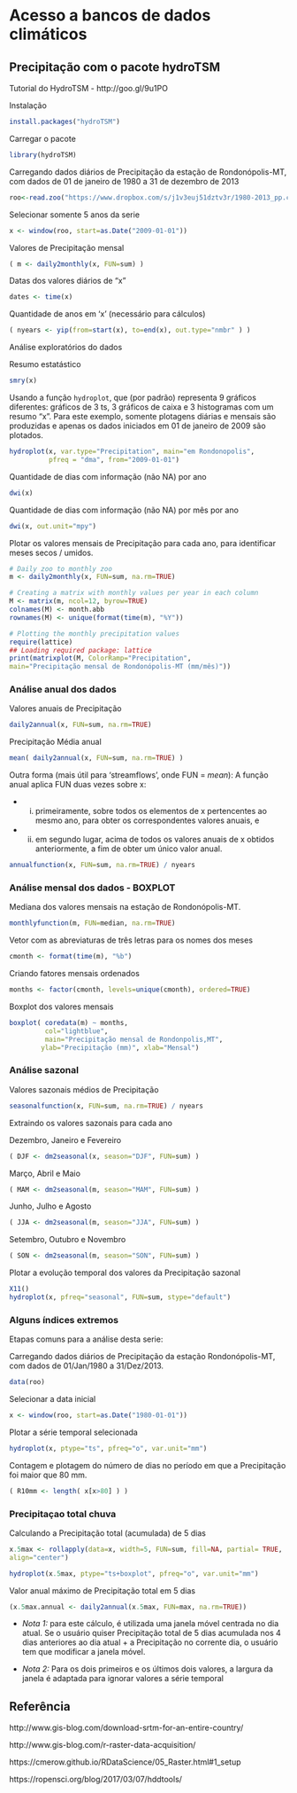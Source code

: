 # Acesso a bancos de dados climáticos

## Precipitação com o pacote hydroTSM

Tutorial do HydroTSM - http://goo.gl/9u1PO

Instalação

```{r eval=FALSE, include=T}
install.packages("hydroTSM")
```

Carregar o pacote

```{r}
library(hydroTSM)
```

Carregando dados diários de Precipitação da estação de Rondonópolis-MT, com dados de 01 de janeiro de 1980 a 31 de dezembro de 2013

```{r}
roo<-read.zoo("https://www.dropbox.com/s/j1v3euj51dztv3r/1980-2013_pp.csv?dl=1",sep=";", dec=".", head=T)
```

Selecionar somente 5 anos da serie

```{r}
x <- window(roo, start=as.Date("2009-01-01"))
```

Valores de Precipitação mensal
```{r}
( m <- daily2monthly(x, FUN=sum) )
```

Datas dos valores diários de "x"

```{r}
dates <- time(x)
```

Quantidade de anos em 'x' (necessário para cálculos)
```{r}
( nyears <- yip(from=start(x), to=end(x), out.type="nmbr" ) )
```

Análise exploratórios do dados

Resumo estatástico

```{r}
smry(x)
```

Usando a função  `hydroplot`, que (por padrão) representa 9 gráficos diferentes: gráficos de 3 ts, 3 gráficos de caixa e 3 histogramas com um resumo "x". Para este exemplo, somente plotagens diárias e mensais são produzidas e apenas os dados iniciados em 01 de janeiro de 2009 são plotados.

```{r}
hydroplot(x, var.type="Precipitation", main="em Rondonopolis",
          pfreq = "dma", from="2009-01-01")
```

Quantidade de dias com informação (não NA) por ano

```{r}
dwi(x)
```

Quantidade de dias com informação (não NA) por mês por ano
```{r}
dwi(x, out.unit="mpy")
```

Plotar os valores mensais de Precipitação para cada ano, para identificar meses secos / umidos.

```{r}
# Daily zoo to monthly zoo
m <- daily2monthly(x, FUN=sum, na.rm=TRUE)

# Creating a matrix with monthly values per year in each column
M <- matrix(m, ncol=12, byrow=TRUE)
colnames(M) <- month.abb
rownames(M) <- unique(format(time(m), "%Y"))

```

```{r}
# Plotting the monthly precipitation values
require(lattice)
## Loading required package: lattice
print(matrixplot(M, ColorRamp="Precipitation",
main="Precipitação mensal de Rondonópolis-MT (mm/mês)"))
```

### Análise anual dos dados

Valores anuais de Precipitação
```{r}
daily2annual(x, FUN=sum, na.rm=TRUE)
```

Precipitação Média anual
```{r}
mean( daily2annual(x, FUN=sum, na.rm=TRUE) )
```

Outra forma (mais útil para 'streamflows', onde FUN = *mean*): A função anual aplica FUN duas vezes sobre x: 

   - (i) primeiramente, sobre todos os elementos de x pertencentes ao mesmo ano, para obter os correspondentes valores anuais, e 
   - (ii) em segundo lugar, acima de todos os valores anuais de x obtidos anteriormente, a fim de obter um único valor anual.

```{r}
annualfunction(x, FUN=sum, na.rm=TRUE) / nyears
```

### Análise mensal dos dados - BOXPLOT

Mediana dos valores mensais na estação de Rondonópolis-MT. 

```{r}
monthlyfunction(m, FUN=median, na.rm=TRUE)
```

Vetor com as abreviaturas de três letras para os nomes dos meses
```{r}
cmonth <- format(time(m), "%b")
```

Criando fatores mensais ordenados
```{r}
months <- factor(cmonth, levels=unique(cmonth), ordered=TRUE)
```

Boxplot dos valores mensais
```{r}
boxplot( coredata(m) ~ months, 
         col="lightblue", 
         main="Precipitação mensal de Rondonpolis,MT",
        ylab="Precipitação (mm)", xlab="Mensal")

```

### Análise sazonal

Valores sazonais médios de Precipitação

```{r}
seasonalfunction(x, FUN=sum, na.rm=TRUE) / nyears
```

Extraindo os valores sazonais para cada ano

Dezembro, Janeiro e Fevereiro
```{r}
( DJF <- dm2seasonal(x, season="DJF", FUN=sum) )
```

Março, Abril e Maio
```{r}
( MAM <- dm2seasonal(m, season="MAM", FUN=sum) )
```

Junho, Julho e Agosto
```{r}
( JJA <- dm2seasonal(m, season="JJA", FUN=sum) )
```

Setembro, Outubro e Novembro
```{r}
( SON <- dm2seasonal(m, season="SON", FUN=sum) )
```

Plotar a evolução temporal dos valores da Precipitação sazonal

```{r eval=FALSE, include=T}
X11()
hydroplot(x, pfreq="seasonal", FUN=sum, stype="default")
```

### Alguns índices extremos

Etapas comuns para a análise desta serie:

Carregando dados diários de Precipitação da estação Rondonópolis-MT, com dados de 01/Jan/1980 a 31/Dez/2013.

```{r}
data(roo)
```

Selecionar a data inicial
```{r}
x <- window(roo, start=as.Date("1980-01-01"))
```

Plotar a série temporal selecionada
```{r}
hydroplot(x, ptype="ts", pfreq="o", var.unit="mm")
```


Contagem e plotagem do número de dias no período em que a Precipitação foi maior que 80 mm.

```{r}
( R10mm <- length( x[x>80] ) )
```

### Precipitaçao total chuva

Calculando a Precipitação total (acumulada) de 5 dias

```{r}
x.5max <- rollapply(data=x, width=5, FUN=sum, fill=NA, partial= TRUE,
align="center")

hydroplot(x.5max, ptype="ts+boxplot", pfreq="o", var.unit="mm")

```

Valor anual máximo de Precipitação total em 5 dias

```{r}
(x.5max.annual <- daily2annual(x.5max, FUN=max, na.rm=TRUE))
```

   - *Nota 1:* para este cálculo, é utilizada uma janela móvel centrada no dia atual. Se o usuário quiser Precipitação total de 5 dias acumulada nos 4 dias anteriores ao dia atual + a Precipitação no corrente dia, o usuário tem que modificar a janela móvel.

   - *Nota 2:* Para os dois primeiros e os últimos dois valores, a largura da janela é adaptada para ignorar valores a série temporal


## Referência


http://www.gis-blog.com/download-srtm-for-an-entire-country/

http://www.gis-blog.com/r-raster-data-acquisition/

https://cmerow.github.io/RDataScience/05_Raster.html#1_setup

https://ropensci.org/blog/2017/03/07/hddtools/
